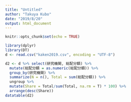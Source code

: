 ```yaml
---
title: "Untitled"
author: "Takuya Kubo"
date: "2019/8/20"
output: html_document
---
```


```r
knitr::opts_chunk$set(echo = TRUE)
```

```r
library(dplyr)
library(DT)
d <- read.csv("kaken2019.csv", encoding = "UTF-8")
```

```r
d2 <- d %>% select(研究機関, 総配分額) %>%
  mutate(総配分額 = as.numeric(総配分額)) %>%
  group_by(研究機関) %>%
  summarize(N = n(), Total = sum(総配分額)) %>%
  ungroup %>%
  mutate(Share = Total/sum(Total, na.rm = T) * 100) %>%
  arrange(desc(Share))
datatable(d2)
```